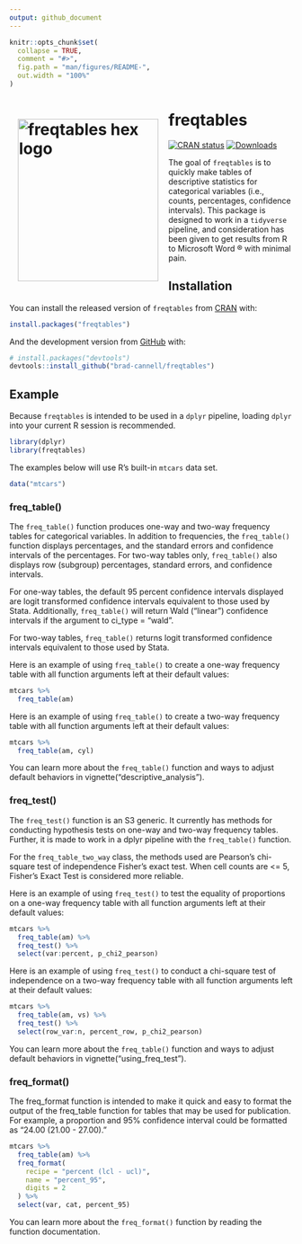 ```yaml
---
output: github_document
---
```


<!-- README.md is generated from README.Rmd. Please edit that file -->

```r
knitr::opts_chunk$set(
  collapse = TRUE,
  comment = "#>",
  fig.path = "man/figures/README-",
  out.width = "100%"
)
```

# freqtables <img style="padding: 15px;" align="left" src="man/figures/freqtables_hex/freqtables.png" alt="freqtables hex logo" width="250" height="289">

<!-- badges: start -->
[![CRAN status](https://www.r-pkg.org/badges/version/freqtables)](https://cran.r-project.org/package=freqtables)
[![Downloads](http://cranlogs.r-pkg.org/badges/grand-total/freqtables)](https://www.r-pkg.org/pkg/freqtables)
<!-- badges: end -->

The goal of `freqtables` is to quickly make tables of descriptive statistics for categorical variables (i.e., counts, percentages, confidence intervals). This package is designed to work in a `tidyverse` pipeline, and consideration has been given to get results from R to Microsoft Word ® with minimal pain.

## Installation

You can install the released version of `freqtables` from [CRAN](https://CRAN.R-project.org) with:

``` r
install.packages("freqtables")
```

And the development version from [GitHub](https://github.com/) with:

``` r
# install.packages("devtools")
devtools::install_github("brad-cannell/freqtables")
```
## Example

Because `freqtables` is intended to be used in a `dplyr` pipeline, loading `dplyr` into your current R session is recommended.

```r
library(dplyr)
library(freqtables)
```

The examples below will use R's built-in `mtcars` data set.

```r
data("mtcars")
```

### freq_table()

The `freq_table()` function produces one-way and two-way frequency tables for categorical variables. In addition to frequencies, the `freq_table()` function displays percentages, and the standard errors and confidence intervals of the percentages. For two-way tables only, `freq_table()` also displays row (subgroup) percentages, standard errors, and confidence intervals.

For one-way tables, the default 95 percent confidence intervals displayed are logit transformed confidence intervals equivalent to those used by Stata. Additionally, `freq_table()` will return Wald ("linear") confidence intervals if the argument to ci_type = "wald".

For two-way tables, `freq_table()` returns logit transformed confidence intervals equivalent to those used by Stata.

Here is an example of using `freq_table()` to create a one-way frequency table with all function arguments left at their default values:

```r
mtcars %>% 
  freq_table(am)
```

Here is an example of using `freq_table()` to create a two-way frequency table with all function arguments left at their default values:

```r
mtcars %>% 
  freq_table(am, cyl)
```

You can learn more about the `freq_table()` function and ways to adjust default behaviors in vignette("descriptive_analysis").

### freq_test()

The `freq_test()` function is an S3 generic. It currently has methods for conducting hypothesis tests on one-way and two-way frequency tables. Further, it is made to work in a dplyr pipeline with the `freq_table()` function.

For the `freq_table_two_way` class, the methods used are Pearson's chi-square test of independence Fisher's exact test. When cell counts are <= 5, Fisher's Exact Test is considered more reliable.

Here is an example of using `freq_test()` to test the equality of proportions on a one-way frequency table with all function arguments left at their default values:

```r
mtcars %>%
  freq_table(am) %>%
  freq_test() %>%
  select(var:percent, p_chi2_pearson)
```

Here is an example of using `freq_test()` to conduct a chi-square test of independence on a two-way frequency table with all function arguments left at their default values:

```r
mtcars %>%
  freq_table(am, vs) %>%
  freq_test() %>%
  select(row_var:n, percent_row, p_chi2_pearson)
```

You can learn more about the `freq_table()` function and ways to adjust default behaviors in vignette("using_freq_test").

### freq_format()

The freq_format function is intended to make it quick and easy to format the output of the freq_table function for tables that may be used for publication. For example, a proportion and 95% confidence interval could be formatted as "24.00 (21.00 - 27.00)."

```r
mtcars %>%
  freq_table(am) %>%
  freq_format(
    recipe = "percent (lcl - ucl)",
    name = "percent_95",
    digits = 2
  ) %>%
  select(var, cat, percent_95)
```

You can learn more about the `freq_format()` function by reading the function documentation.



